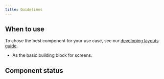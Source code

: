 ```yaml
---
title: Guidelines
---
```


## When to use

To chose the best component for your use case,
see our [developing layouts guide](/development//guides/developing-layouts/).

- As the basic building block for screens.

## Component status

<ComponentStatus component="Box" />
